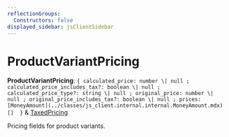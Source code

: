 ```yaml
---
reflectionGroups:
  Constructors: false
displayed_sidebar: jsClientSidebar
---
```



# ProductVariantPricing

 **ProductVariantPricing**: ``{ calculated_price: number \| null ; calculated_price_includes_tax?: boolean \| null ; calculated_price_type?: string \| null ; original_price: number \| null ; original_price_includes_tax?: boolean \| null ; prices: [MoneyAmount](../classes/js_client.internal.internal.MoneyAmount.mdx)[]  }`` & [TaxedPricing](js_client.internal.TaxedPricing.mdx)

Pricing fields for product variants.
